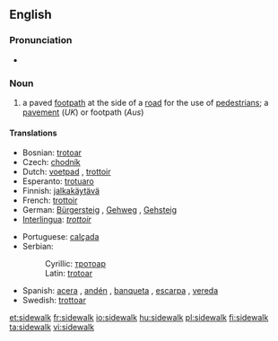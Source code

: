 ==English==
{{wikipedia}}

===Pronunciation===
* {{audio|en-us-sidewalk.ogg|Audio (US)}}

===Noun===
{{en-noun}}

# {{US}} a paved [[footpath]] at the side of a [[road]] for the use of [[pedestrian]]s; a [[pavement]] (''UK'') or footpath (''Aus'')

====Translations====
{{trans-top|paved footpath}}
* Bosnian: [[trotoar]] {{m}}
* Czech: [[chodník]] {{m}}
* Dutch: [[voetpad]] {{n}}, [[trottoir]] {{n}}
* Esperanto: [[trotuaro]]
* Finnish: [[jalkakäytävä]]
* French: [[trottoir]] {{m}}
* German: [[Bürgersteig]] {{m}}, [[Gehweg]] {{m}}, [[Gehsteig]] {{m}}
* [[Interlingua]]: ''[[trottoir]]''
{{trans-mid}}
* Portuguese: [[calçada]] {{f}}
* Serbian:
*: Cyrillic: [[тротоар]] {{m}}
*: Latin: [[trotoar#Serbian|trotoar]] {{m}}
* Spanish: [[acera]] {{f}}, [[andén]] {{m}} {{italbrac|Colombia}}, [[banqueta]] {{f}} {{italbrac|Guatemala|Mexico}}, [[escarpa]] {{f}} {{italbrac|Southeastern Mexico}}, [[vereda]] {{f}} {{italbrac|Argentina|Chile|Paraguay|Uruguay}}
* Swedish: [[trottoar]]
{{trans-bottom}}

[[et:sidewalk]]
[[fr:sidewalk]]
[[io:sidewalk]]
[[hu:sidewalk]]
[[pl:sidewalk]]
[[fi:sidewalk]]
[[ta:sidewalk]]
[[vi:sidewalk]]